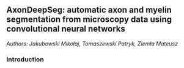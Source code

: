 ## AxonDeepSeg: automatic axon and myelin segmentation from microscopy data using convolutional neural networks

*Authors: Jakubowski Mikołaj, Tomaszewski Patryk, Ziemła Mateusz*

### Introduction